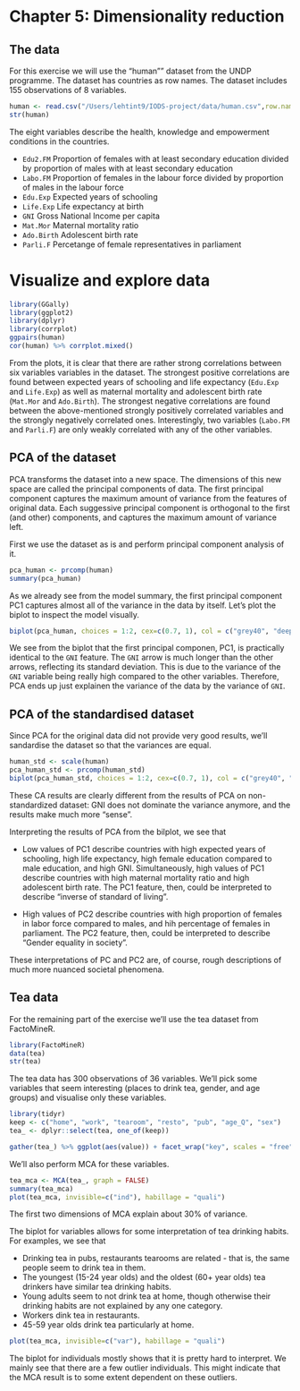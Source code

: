 # Chapter 5: Dimensionality reduction

## The data 

For this exercise we will use the "human"" dataset from the UNDP programme.
The dataset has countries as row names. The dataset includes 155 observations of 8 variables.

```r
human <- read.csv("/Users/lehtint9/IODS-project/data/human.csv",row.names = 1, sep=",", header=TRUE)
str(human)
```

The eight variables describe the health, knowledge and empowerment conditions in the countries.

* `Edu2.FM` Proportion of females with at least secondary education divided by proportion of males with at least secondary education 
* `Labo.FM` Proportion of females in the labour force divided by proportion of males in the labour force 
* `Edu.Exp` Expected years of schooling 
* `Life.Exp` Life expectancy at birth 
* `GNI` Gross National Income per capita 
* `Mat.Mor` Maternal mortality ratio 
* `Ado.Birth` Adolescent birth rate 
* `Parli.F` Percetange of female representatives in parliament 

# Visualize and explore data

```r
library(GGally)
library(ggplot2)
library(dplyr)
library(corrplot)
ggpairs(human)
cor(human) %>% corrplot.mixed()
```
From the plots, it is clear that there are rather strong correlations between six variables variables in the dataset. The strongest positive correlations are found between expected years of schooling and life expectancy (`Edu.Exp` and `Life.Exp`) as well as maternal mortality and adolescent birth rate (`Mat.Mor` and `Ado.Birth`). The strongest negative correlations are found between the above-mentioned strongly positively correlated variables and the strongly negatively correlated ones. Interestingly, two variables (`Labo.FM` and `Parli.F`) are only weakly correlated with any of the other variables.

## PCA of the dataset

PCA transforms the dataset into a new space. The dimensions of this new space are called the principal components of data. The first principal component captures the maximum amount of variance from the features of original data. Each suggessive principal component is orthogonal to the first (and other) components, and captures the maximum amount of variance left. 

First we use the dataset as is and perform principal component analysis of it.

```r
pca_human <- prcomp(human)
summary(pca_human)
```

As we already see from the model summary, the first principal component PC1 captures almost all of the variance in the data by itself. Let's plot the biplot to inspect the model visually.

```r
biplot(pca_human, choices = 1:2, cex=c(0.7, 1), col = c("grey40", "deeppink2"))
```

We see from the biplot that the first principal componen, PC1, is practically identical to the `GNI` feature. The `GNI` arrow is much longer than the other arrows, reflecting its standard deviation. This is due to the variance of the `GNI` variable being really high compared to the other variables. Therefore, PCA ends up just explainen the variance of the data by the variance of `GNI`.

## PCA of the standardised dataset
Since PCA for the original data did not provide very good results, we'll sandardise the dataset so that the variances are equal.

```r
human_std <- scale(human)
pca_human_std <- prcomp(human_std)
biplot(pca_human_std, choices = 1:2, cex=c(0.7, 1), col = c("grey40", "deeppink2"))
```
These CA results are clearly different from the results of PCA on non-standardized dataset: GNI does not dominate the variance anymore, and the results make much more "sense".   

Interpreting the results of PCA from the bilplot, we see that

* Low values of PC1 describe countries with high expected years of schooling, high life expectancy, high female education compared to male education, and high GNI. Simultaneously, high values of PC1 describe countries with high maternal mortality ratio and high adolescent birth rate. The PC1 feature, then, could be interpreted to describe "inverse of standard of living".

* High values of PC2 describe countries with high proportion of females in labor force compared to males, and hih percentage of females in parliament. The PC2 feature, then, could be interpreted to describe "Gender equality in society".

These interpretations of PC and PC2 are, of course, rough descriptions of much more nuanced societal phenomena.

## Tea data

For the remaining part of the exercise we'll use the tea dataset from FactoMineR.

```r
library(FactoMineR)
data(tea)
str(tea)
```
The tea data has 300 observations of 36 variables. We'll pick some variables that seem interesting (places to drink tea, gender, and age groups) and visualise only these variables.

```r
library(tidyr)
keep <- c("home", "work", "tearoom", "resto", "pub", "age_Q", "sex")
tea_ <- dplyr::select(tea, one_of(keep))

gather(tea_) %>% ggplot(aes(value)) + facet_wrap("key", scales = "free") + geom_bar() + theme(axis.text.x = element_text(angle = 45, hjust = 1, size = 8))
```

We'll also perform MCA for these variables.

```r
tea_mca <- MCA(tea_, graph = FALSE)
summary(tea_mca)
plot(tea_mca, invisible=c("ind"), habillage = "quali")
```

The first two dimensions of MCA explain about 30% of variance.

The biplot for variables allows for some interpretation of tea drinking habits. For examples, we see that 

* Drinking tea in pubs, restaurants tearooms are related - that is, the same people seem to drink tea in them.
* The youngest (15-24 year olds) and the oldest (60+ year olds) tea drinkers have similar tea drinking habits.
* Young adults seem to not drink tea at home, though otherwise their drinking habits are not explained by any one category.
* Workers dink tea in restaurants. 
* 45-59 year olds drink tea particularly at home.

```r
plot(tea_mca, invisible=c("var"), habillage = "quali")
```

The biplot for individuals mostly shows that it is pretty hard to interpret. We mainly see that there are a few outlier individuals. This might indicate that the MCA result is to some extent dependent on these outliers.